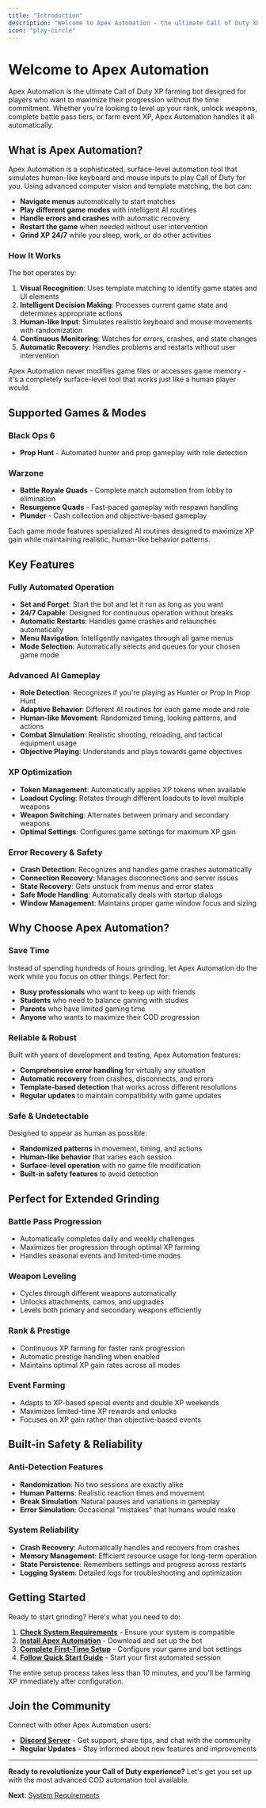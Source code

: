 ```yaml
---
title: "Introduction"
description: "Welcome to Apex Automation - the ultimate Call of Duty XP farming bot"
icon: "play-circle"
---
```


# Welcome to Apex Automation

Apex Automation is the ultimate Call of Duty XP farming bot designed for players who want to maximize their progression without the time commitment. Whether you're looking to level up your rank, unlock weapons, complete battle pass tiers, or farm event XP, Apex Automation handles it all automatically.

## What is Apex Automation?

Apex Automation is a sophisticated, surface-level automation tool that simulates human-like keyboard and mouse inputs to play Call of Duty for you. Using advanced computer vision and template matching, the bot can:

- **Navigate menus** automatically to start matches
- **Play different game modes** with intelligent AI routines
- **Handle errors and crashes** with automatic recovery
- **Restart the game** when needed without user intervention
- **Grind XP 24/7** while you sleep, work, or do other activities

### How It Works

The bot operates by:
1. **Visual Recognition**: Uses template matching to identify game states and UI elements
2. **Intelligent Decision Making**: Processes current game state and determines appropriate actions
3. **Human-like Input**: Simulates realistic keyboard and mouse movements with randomization
4. **Continuous Monitoring**: Watches for errors, crashes, and state changes
5. **Automatic Recovery**: Handles problems and restarts without user intervention

<Info>
Apex Automation never modifies game files or accesses game memory - it's a completely surface-level tool that works just like a human player would.
</Info>

## Supported Games & Modes

### Black Ops 6
- **Prop Hunt** - Automated hunter and prop gameplay with role detection

### Warzone
- **Battle Royale Quads** - Complete match automation from lobby to elimination
- **Resurgence Quads** - Fast-paced gameplay with respawn handling
- **Plunder** - Cash collection and objective-based gameplay

Each game mode features specialized AI routines designed to maximize XP gain while maintaining realistic, human-like behavior patterns.

## Key Features

### Fully Automated Operation
- **Set and Forget**: Start the bot and let it run as long as you want
- **24/7 Capable**: Designed for continuous operation without breaks
- **Automatic Restarts**: Handles game crashes and relaunches automatically
- **Menu Navigation**: Intelligently navigates through all game menus
- **Mode Selection**: Automatically selects and queues for your chosen game mode

### Advanced AI Gameplay
- **Role Detection**: Recognizes if you're playing as Hunter or Prop in Prop Hunt
- **Adaptive Behavior**: Different AI routines for each game mode and role
- **Human-like Movement**: Randomized timing, looking patterns, and actions
- **Combat Simulation**: Realistic shooting, reloading, and tactical equipment usage
- **Objective Playing**: Understands and plays towards game objectives

### XP Optimization
- **Token Management**: Automatically applies XP tokens when available
- **Loadout Cycling**: Rotates through different loadouts to level multiple weapons
- **Weapon Switching**: Alternates between primary and secondary weapons
- **Optimal Settings**: Configures game settings for maximum XP gain

### Error Recovery & Safety
- **Crash Detection**: Recognizes and handles game crashes automatically
- **Connection Recovery**: Manages disconnections and server issues
- **State Recovery**: Gets unstuck from menus and error states
- **Safe Mode Handling**: Automatically deals with startup dialogs
- **Window Management**: Maintains proper game window focus and sizing

## Why Choose Apex Automation?

### Save Time
Instead of spending hundreds of hours grinding, let Apex Automation do the work while you focus on other things. Perfect for:
- **Busy professionals** who want to keep up with friends
- **Students** who need to balance gaming with studies  
- **Parents** who have limited gaming time
- **Anyone** who wants to maximize their COD progression

### Reliable & Robust
Built with years of development and testing, Apex Automation features:
- **Comprehensive error handling** for virtually any situation
- **Automatic recovery** from crashes, disconnects, and errors
- **Template-based detection** that works across different resolutions
- **Regular updates** to maintain compatibility with game updates

### Safe & Undetectable
Designed to appear as human as possible:
- **Randomized patterns** in movement, timing, and actions
- **Human-like behavior** that varies each session
- **Surface-level operation** with no game file modification
- **Built-in safety features** to avoid detection

## Perfect for Extended Grinding

### Battle Pass Progression
- Automatically completes daily and weekly challenges
- Maximizes tier progression through optimal XP farming
- Handles seasonal events and limited-time modes

### Weapon Leveling
- Cycles through different weapons automatically
- Unlocks attachments, camos, and upgrades
- Levels both primary and secondary weapons efficiently

### Rank & Prestige
- Continuous XP farming for faster rank progression
- Automatic prestige handling when enabled
- Maintains optimal XP gain rates across all modes

### Event Farming
- Adapts to XP-based special events and double XP weekends
- Maximizes limited-time XP rewards and unlocks
- Focuses on XP gain rather than objective-based events

## Built-in Safety & Reliability

### Anti-Detection Features
- **Randomization**: No two sessions are exactly alike
- **Human Patterns**: Realistic reaction times and movement
- **Break Simulation**: Natural pauses and variations in gameplay
- **Error Simulation**: Occasional "mistakes" that humans would make

### System Reliability
- **Crash Recovery**: Automatically handles and recovers from crashes
- **Memory Management**: Efficient resource usage for long-term operation
- **State Persistence**: Remembers settings and progress across restarts
- **Logging System**: Detailed logs for troubleshooting and optimization

## Getting Started

Ready to start grinding? Here's what you need to do:

1. **[Check System Requirements](/get-started/system-requirements)** - Ensure your system is compatible
2. **[Install Apex Automation](/get-started/installation)** - Download and set up the bot
3. **[Complete First-Time Setup](/get-started/first-time-setup)** - Configure your game and bot settings
4. **[Follow Quick Start Guide](/get-started/quick-start-guide)** - Start your first automated session

<Tip>
The entire setup process takes less than 10 minutes, and you'll be farming XP immediately after configuration.
</Tip>

## Join the Community

Connect with other Apex Automation users:
- **[Discord Server](https://discord.gg/apexautomation)** - Get support, share tips, and chat with the community
- **Regular Updates** - Stay informed about new features and improvements

---

**Ready to revolutionize your Call of Duty experience?** Let's get you set up with the most advanced COD automation tool available.

**Next**: [System Requirements](/get-started/system-requirements)